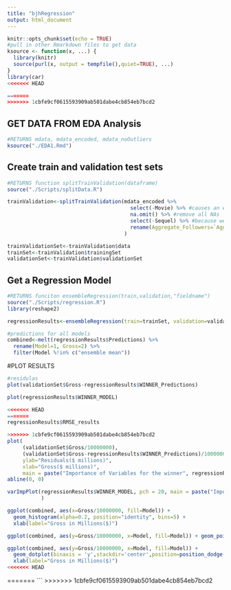 ```yaml
---
title: "bjhRegression"
output: html_document
---
```


```r
knitr::opts_chunk$set(echo = TRUE)
#pull in other Rmarkdown files to get data 
ksource <- function(x, ...) {
  library(knitr)
  source(purl(x, output = tempfile(),quiet=TRUE), ...)
}
library(car)
<<<<<<< HEAD

=======
>>>>>>> 1cbfe9cf0615593909ab501dabe4cb854eb7bcd2
```

## GET DATA FROM EDA Analysis 
```r
#RETURNS mdata, mdata_encoded, mdata_noOutliers 
ksource("./EDA1.Rmd")
```

## Create train and validation test sets
```r
#RETURNS function splitTrainValidation(dataframe)
source("./Scripts/splitData.R")

trainValidation<-splitTrainValidation(mdata_encoded %>% 
                                        select(-Movie) %>% #causes an error
                                        na.omit() %>% #remove all NAs
                                        select(-Sequel) %>% #because we already included isSequal
                                        rename(Aggregate_Followers=`Aggregate Followers`)#was erroring
                                      ) 

trainValidationSet<-trainValidation$data
trainSet<-trainValidation$trainingSet
validationSet<-trainValidation$validationSet
```

## Get a Regression Model
```r
#RETURNS funciton ensembleRegression(train,validation,"fieldname")
source("./Scripts/regression.R")
library(reshape2)

regressionResults<-ensembleRegression(train=trainSet, validation=validationSet, fieldname="Gross")

#predictions for all models 
combined<-melt(regressionResults$Predictions) %>% 
  rename(Model=1, Gross=2) %>% 
  filter(Model %!in% c("ensemble mean"))

```

#PLOT RESULTS
```r
#residulas 
plot(validationSet$Gross-regressionResults$WINNER_Predictions) 

plot(regressionResults$WINNER_MODEL)

<<<<<<< HEAD
=======
regressionResults$RMSE_results

>>>>>>> 1cbfe9cf0615593909ab501dabe4cb854eb7bcd2
plot(
     (validationSet$Gross/10000000),
     (validationSet$Gross-regressionResults$WINNER_Predictions)/10000000, 
     ylab="Residuals($ millions)", 
     xlab="Gross($ millions)",
     main = paste("Importance of Variables for the winner", regressionResults$WINNER_NAME))
abline(0, 0) 

varImpPlot(regressionResults$WINNER_MODEL, pch = 20, main = paste("Importance of Variables for the winner", regressionResults$WINNER_NAME)
           )

ggplot(combined, aes(x=Gross/10000000, fill=Model)) + 
  geom_histogram(alpha=0.2, position="identity", bins=5) + 
  xlab(label="Gross in Millions($)")

ggplot(combined, aes(y=Gross/10000000, x=Model, fill=Model)) + geom_point(aes(colour = Model))

ggplot(combined, aes(y=Gross/10000000, x=Model, fill=Model)) + 
  geom_dotplot(binaxis = 'y',stackdir='center',position=position_dodge(1),binwidth = 1) + 
  xlab(label="Gross in Millions($)")
<<<<<<< HEAD
```
=======
```
>>>>>>> 1cbfe9cf0615593909ab501dabe4cb854eb7bcd2
